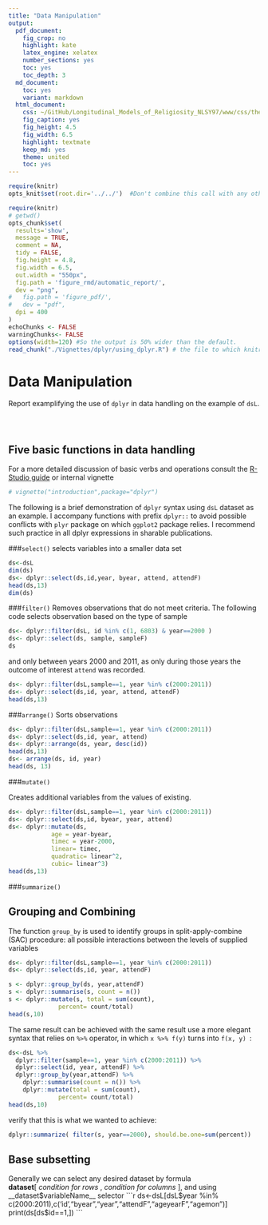 ```yaml
---
title: "Data Manipulation"
output:
  pdf_document:
    fig_crop: no
    highlight: kate
    latex_engine: xelatex
    number_sections: yes
    toc: yes
    toc_depth: 3
  md_document:
    toc: yes
    variant: markdown
  html_document:
    css: ~/GitHub/Longitudinal_Models_of_Religiosity_NLSY97/www/css/thesis.css
    fig_caption: yes
    fig_height: 4.5
    fig_width: 6.5
    highlight: textmate
    keep_md: yes
    theme: united
    toc: yes
---
```


<!--  Set the working directory to the repository's base directory; this assumes the report is nested inside of only one directory.-->
```r
require(knitr)
opts_knit$set(root.dir='../../')  #Don't combine this call with any other chunk -especially one that uses file paths.

```

```r
require(knitr)
# getwd()
opts_chunk$set(
  results='show', 
  message = TRUE,
  comment = NA, 
  tidy = FALSE,
  fig.height = 4.8, 
  fig.width = 6.5, 
  out.width = "550px",
  fig.path = 'figure_rmd/automatic_report/',     
  dev = "png",
#   fig.path = 'figure_pdf/',     
#   dev = "pdf",
  dpi = 400
)
echoChunks <- FALSE
warningChunks<- FALSE
options(width=120) #So the output is 50% wider than the default.
read_chunk("./Vignettes/dplyr/using_dplyr.R") # the file to which knitr calls for the chunks
```

Data Manipulation
==============
Report examplifying the use of <code>dplyr</code> in data handling on the example of <code>dsL</code>.

<!-- Run this three chunks to get to the starting point -->
```r
```

```r
```

```r
```

## Five basic functions in data handling

For a more detailed discussion of basic verbs and operations consult the [R-Studio guide][1] or internal vignette
```r
# vignette("introduction",package="dplyr")
```

The following is a brief demonstration of <code>dplyr</code> syntax using <code>dsL</code> dataset as an example. I accompany functions with prefix <code>dplyr::</code> to avoid possible conflicts with <code>plyr</code> package on which <code>ggplot2</code> package relies. I recommend such practice in all dplyr expressions in sharable publications.  

###<code>select()</code> 
selects variables into a smaller data set
```r
ds<-dsL
dim(ds)
ds<- dplyr::select(ds,id,year, byear, attend, attendF)
head(ds,13)
dim(ds)
```

###<code>filter()</code> 
Removes observations that do not meet criteria. The following code selects observation based on the type of sample    

```r
ds<- dplyr::filter(dsL, id %in% c(1, 6803) & year==2000 )
ds<- dplyr::select(ds, sample, sampleF)
ds
```
and only between years 2000 and 2011, as only during those years the outcome of interest <code>attend</code> was recorded. 
```r
ds<- dplyr::filter(dsL,sample==1, year %in% c(2000:2011))
ds<- dplyr::select(ds,id, year, attend, attendF)
head(ds,13)
```


###<code>arrange()</code> 
Sorts observations
```r
ds<- dplyr::filter(dsL,sample==1, year %in% c(2000:2011))
ds<- dplyr::select(ds,id, year, attend)
ds<- dplyr::arrange(ds, year, desc(id))
head(ds,13)
ds<- arrange(ds, id, year)
head(ds, 13)
```


###<code>mutate()</code> 

Creates additional variables from the values of existing.
```r
ds<- dplyr::filter(dsL,sample==1, year %in% c(2000:2011))
ds<- dplyr::select(ds,id, byear, year, attend)
ds<- dplyr::mutate(ds, 
            age = year-byear, 
            timec = year-2000,
            linear= timec,
            quadratic= linear^2,
            cubic= linear^3)
head(ds,13)
```

###<code>summarize()</code> 

## Grouping and Combining 
The function <code>group_by</code> is used to identify groups in split-apply-combine (SAC) procedure: all possible interactions between the levels of supplied variables
```r
ds<- dplyr::filter(dsL,sample==1, year %in% c(2000:2011))
ds<- dplyr::select(ds,id, year, attendF)

s <- dplyr::group_by(ds, year,attendF)
s <- dplyr::summarise(s, count = n())
s <- dplyr::mutate(s, total = sum(count),
              percent= count/total)
head(s,10)

```

The same result can be achieved with the same result use a more elegant syntax that relies on <code>%>%</code> operator, in which <code>x %>% f(y)</code> turns into <code>f(x, y) </code>:
```r

ds<-dsL %>%
  dplyr::filter(sample==1, year %in% c(2000:2011)) %>%
  dplyr::select(id, year, attendF) %>%
  dplyr::group_by(year,attendF) %>%
    dplyr::summarise(count = n()) %>%
    dplyr::mutate(total = sum(count),
              percent= count/total)  
head(ds,10)    
```

verify that this is what we wanted to achieve:
```r
dplyr::summarize( filter(s, year==2000), should.be.one=sum(percent))
```


## Base subsetting
Generally we can select any desired dataset by formula  
**dataset**[  _condition for rows_  ,  _condition for columns_  ], and using __dataset$variableName__ selector
```r
ds<-dsL[dsL$year %in% c(2000:2011),c('id',"byear","year","attendF","ageyearF","agemon")]
print(ds[ds$id==1,]) 
```

[1]:http://blog.rstudio.org/2014/01/17/introducing-dplyr/
